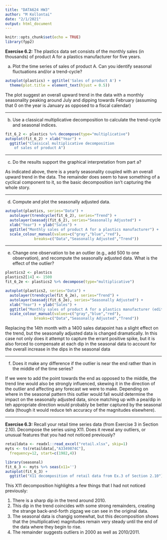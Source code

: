 ---
title: "DATA624 HW3"
author: "M Kollontai"
date: "2/1/2021"
output: html_document
---

```{r setup, include=FALSE}
knitr::opts_chunk$set(echo = TRUE)
library(fpp2)
```

**Exercise 6.2:** The plastics data set consists of the monthly sales (in thousands) of product A for a plastics manufacturer for five years.

a. Plot the time series of sales of product A. Can you identify seasonal fluctuations and/or a trend-cycle?

```{r 6_2_a}
autoplot(plastics) + ggtitle('Sales of product A') +
  theme(plot.title = element_text(hjust = 0.5))
```

The plot suggest an overall upward trend in the data with a monthly seasonality peaking around July and dipping towards February (assuming that 0 on the year is January as opposed to a fiscal calendar)

---

b. Use a classical multiplicative decomposition to calculate the trend-cycle and seasonal indices.

```{r 6_2_b}
fit_6_2 <- plastics %>% decompose(type="multiplicative") 
autoplot(fit_6_2) + xlab("Year") +
  ggtitle("Classical multiplicative decomposition
    of sales of product A")
```

---

c. Do the results support the graphical interpretation from part a?

As indicated above, there is a yearly seasonality coupled with an overall upward trend in the data. The remainder does seem to have something of a cyclical component to it, so the basic decomposition isn't capturing the whole story.

---

d. Compute and plot the seasonally adjusted data.

```{r 6_2_d, warning=FALSE}
autoplot(plastics, series="Data") +
  autolayer(trendcycle(fit_6_2), series="Trend") +
  autolayer(seasadj(fit_6_2), series="Seasonally Adjusted") +
  xlab("Year") + ylab("Sales") +
  ggtitle("Monthly sales of product A for a plastics manufacturer") +
  scale_colour_manual(values=c("gray","blue","red"),
             breaks=c("Data","Seasonally Adjusted","Trend"))
```

---

e. Change one observation to be an outlier (e.g., add 500 to one observation), and recompute the seasonally adjusted data. What is the effect of the outlier?

```{r 6_2_e, warning=FALSE}
plastics2 <- plastics
plastics2[14] <- 1500
fit_6_2e <- plastics2 %>% decompose(type="multiplicative")

autoplot(plastics2, series="Data") +
  autolayer(trendcycle(fit_6_2e), series="Trend") +
  autolayer(seasadj(fit_6_2e), series="Seasonally Adjusted") +
  xlab("Year") + ylab("Sales") +
  ggtitle("Monthly sales of product A for a plastics manufacturer (edited)") +
  scale_colour_manual(values=c("gray","blue","red"),
             breaks=c("Data","Seasonally Adjusted","Trend"))
```

Replacing the 14th month with a 1400 sales datapoint has a slight effect on the trend, but the seasonally adjusted data is changed dramatically. In this case not only does it attempt to capture the errant positive spike, but it is also forced to compensate at each dip in the seasonal data to account for the overall increase in the dips in the seasonal data

---

f. Does it make any difference if the outlier is near the end rather than in the middle of the time series?

If we were to add the point towards the end as opposed to the middle, the trend line would also be strongly influenced, skewing it in the direction of the outlier and affecting any forecast we were to make. Depending on where in the seasonal pattern this outlier would fall would determine the impact on the seasonally adjusted data, since matching up with a pea/dip in teh appropriate direction would probably be better captured by the seasonal data (though it would reduce teh accuracy of the magnitudes elsewhere).

---

**Exercise 6.3:** Recall your retail time series data (from Exercise 3 in Section 2.10). Decompose the series using X11. Does it reveal any outliers, or unusual features that you had not noticed previously?

```{r 6_3}
retaildata <- readxl::read_excel("retail.xlsx", skip=1)
myts <- ts(retaildata[,"A3349874C"],
  frequency=12, start=c(1982,4))

library(seasonal)
fit_6_3 <- myts %>% seas(x11='')
autoplot(fit_6_3) +
  ggtitle("X11 decomposition of retail data from Ex.3 of Section 2.10")
```

This X11 decomposition highlights a few things that I had not noticed previously:

1. There is a sharp dip in the trend around 2010.
2. This dip in the trend coincides with some strong remainders, creating the strange back-and-forth zigzag we can see in the original data. 
3. The seasonal data is changig somewhat, but this decomposition shows that the (multiplicative) magnitudes remain very steady until the end of the data where they begin to rise. 
4. The remainder suggests outliers in 2000 as well as 2010/2011.